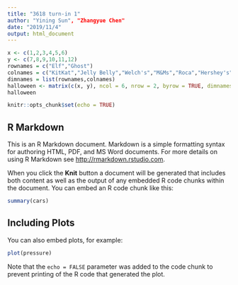 ```yaml
---
title: "3618 turn-in 1"
author: "Yining Sun", "Zhangyue Chen"
date: "2019/11/4"
output: html_document
---
```


```r
x <- c(1,2,3,4,5,6)
y <- c(7,8,9,10,11,12)
rownames = c("Elf","Ghost")
colnames = c("KitKat","Jelly Belly","Welch's","M&Ms","Roca","Hershey's")
dimnames = list(rownames,colnames)
halloween <- matrix(c(x, y), ncol = 6, nrow = 2, byrow = TRUE, dimnames = dimnames)
halloween
```


```r
knitr::opts_chunk$set(echo = TRUE)
```

## R Markdown

This is an R Markdown document. Markdown is a simple formatting syntax for authoring HTML, PDF, and MS Word documents. For more details on using R Markdown see <http://rmarkdown.rstudio.com>.

When you click the **Knit** button a document will be generated that includes both content as well as the output of any embedded R code chunks within the document. You can embed an R code chunk like this:

```r
summary(cars)
```

## Including Plots

You can also embed plots, for example:

```r
plot(pressure)
```

Note that the `echo = FALSE` parameter was added to the code chunk to prevent printing of the R code that generated the plot.
